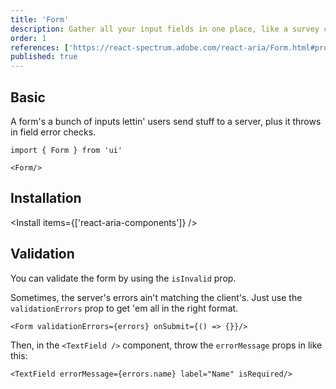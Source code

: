 ```yaml
---
title: 'Form'
description: Gather all your input fields in one place, like a survey collecting data, making it easy to organize and submit info.
order: 1
references: ['https://react-spectrum.adobe.com/react-aria/Form.html#props']
published: true
---
```


## Basic

A form's a bunch of inputs lettin' users send stuff to a server, plus it throws in field error checks.

```
import { Form } from 'ui'

<Form/>
```

## Installation

<Install items={['react-aria-components']} />

<SourceCode toShow='form' />

## Validation

You can validate the form by using the `isInvalid` prop.

<How minW72 toUse='forms/form-validation-demo' />

Sometimes, the server's errors ain't matching the client's. Just use the `validationErrors` prop to get 'em all in the right format.

```
<Form validationErrors={errors} onSubmit={() => {}}/>
```

Then, in the `<TextField />` component, throw the `errorMessage` props in like this:

```
<TextField errorMessage={errors.name} label="Name" isRequired/>
```

